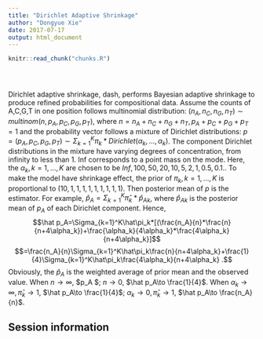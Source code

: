 ```yaml
---
title: "Dirichlet Adaptive Shrinkage"
author: "Dongyue Xie"
date: 2017-07-17
output: html_document
---
```


<!-- The file analysis/chunks.R contains chunks that define default settings
shared across the workflowr files. -->
```r
knitr::read_chunk("chunks.R")
```

<!-- Update knitr chunk options -->
```r
```

<!-- Insert the date the file was last updated -->
```r
```

<!-- Insert the code version (Git commit SHA1) if Git repository exists and R
 package git2r is installed -->
```r
```

<!-- Add your analysis here -->

Dirichlet adaptive shrinkage, dash, performs Bayesian adaptive shrinkage to produce refined probabilities for compositional data.  Assume the counts of A,C,G,T in one position follows multinomial distribution: $(n_A,n_C,n_G,n_T)\sim multinom(n,p_A,p_C,p_G,p_T)$, where $n=n_A+n_C+n_G+n_T, p_A+p_C+p_G+p_T=1$  and the probability vector follows a mixture of Dirichlet distributions: $p=(p_A,p_C,p_G,p_T)\sim \Sigma_{k=1}^K\pi_k*Dirichlet(\alpha_k,...,\alpha_k)$. The component Dirichlet distributions in the mixture have varying degrees of concentration, from infinity to less than 1. Inf corresponds to a point mass on the mode. Here, the $\alpha_k,k=1,...,K$ are chosen to be $Inf,100, 50, 20, 10, 5, 2, 1, 0.5, 0.1.$. To make the model have shrinkage effect, the prior of $\pi_k,k=1,...,K$ is proportional to $(10,1,1,1,1,1,1,1,1,1)$. Then posterior mean of $p$ is the estimator. For example, $\hat p_A=\Sigma_{k=1}^K\hat\pi_k*\hat p_{Ak}$, where $\hat p_{Ak}$ is the posterior mean of $p_A$ of each Dirichlet component. Hence, $$\hat p_A=\Sigma_{k=1}^K\hat\pi_k*[(\frac{n_A}{n}*\frac{n}{n+4\alpha_k})+\frac{\alpha_k}{4\alpha_k}*\frac{4\alpha_k}{n+4\alpha_k}]$$
$$=\frac{n_A}{n}\Sigma_{k=1}^K\hat\pi_k\frac{n}{n+4\alpha_k}+\frac{1}{4}\Sigma_{k=1}^K\hat\pi_k\frac{4\alpha_k}{n+4\alpha_k} .$$
Obviously, the $\hat p_A$ is the weighted average of prior mean and the observed value. When $n\to \infty$, $\hat p_A\to \frac{n_A}{n} $; $n\to 0$, $\hat p_A\to \frac{1}{4}$. When $\alpha_k\to\infty, \hat\pi_k\to1$, $\hat p_A\to \frac{1}{4}$; $\alpha_k\to0, \hat\pi_k\to1$, $\hat p_A\to \frac{n_A}{n}$.

## Session information

<!-- Insert the session information into the document -->
```r
```
